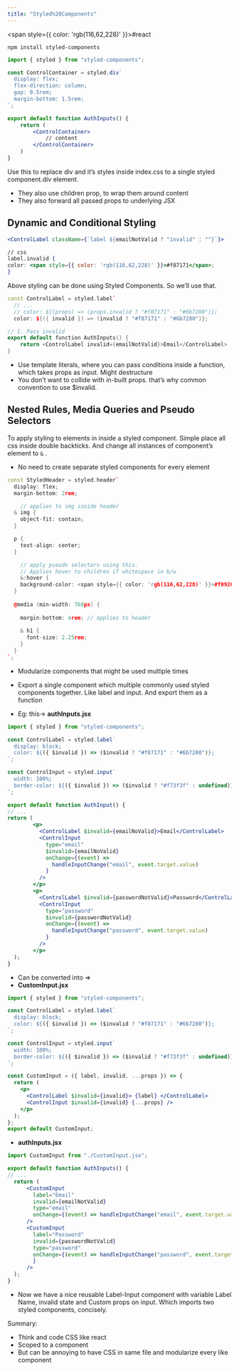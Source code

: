```yaml
---
title: "Styled%20Components"
---
```



<span style={{ color: 'rgb(116,62,228)' }}>#react</span> 

`npm install styled-components`

```jsx
import { styled } from "styled-components";

const ControlContainer = styled.div`
  display: flex;
  flex-direction: column;
  gap: 0.5rem;
  margin-bottom: 1.5rem;
`;

export default function AuthInputs() {
	return (
		<ControlContainer>
			// content
		</ControlContainer>
	)
}
```

Use this to replace div and it’s styles inside index.css to a single styled component.div element.

- They also use children prop, to wrap them around content
- They also forward all passed props to underlying JSX

## Dynamic and Conditional Styling

```jsx
<ControlLabel className={`label ${emailNotValid ? "invalid" : ""}`}>

// css
label.invalid {
color: <span style={{ color: 'rgb(116,62,228)' }}>#f87171</span>;
}
```

Above styling can be done using Styled Components. So we’ll use that.

```cpp
const ControlLabel = styled.label`
  // ...
  // color: ${(props) => (props.invalid ? "#f87171" : "#6b7280")};
  color: ${({ invalid }) => (invalid ? "#f87171" : "#6b7280")};

// 1. Pass invalid
export default function AuthInputs() {
	return <ControlLabel invalid={emailNotValid}>Email</ControlLabel>
}
```

- Use template literals, where you can pass conditions inside a function, which takes props as input. Might destructure
- You don’t want to collide with in-built props. that’s why common convention to use $invalid.

## Nested Rules, Media Queries and Pseudo Selectors

To apply styling to elements in inside a styled component. Simple place all css inside double backticks. And change all instances of component’s element to `&` .

- No need to create separate styled components for every element

```cpp
const StyledHeader = styled.header`
  display: flex;
  margin-bottom: 2rem;

	// applies to img inside header  
  & img {
    object-fit: contain;
  }

  p {
    text-align: center;
  }

	// apply pseudo selectors using this.
	// Applies hover to children if whitespace in b/w
	&:hover {
    background-color: <span style={{ color: 'rgb(116,62,228)' }}>#f0920e</span>;
  }
  
  @media (min-width: 768px) {
  
    margin-bottom: 4rem; // applies to header
    
    & h1 {
      font-size: 2.25rem;
    }
  }
`;
```

- Modularize components that might be used multiple times

- Export a single component which multiple commonly used styled components together. Like label and input. And export them as a function

- Eg: this→ **authInputs.jsx**

```jsx
import { styled } from "styled-components";

const ControlLabel = styled.label`
  display: block;
  color: ${({ $invalid }) => ($invalid ? "#f87171" : "#6b7280")};
`;

const ControlInput = styled.input`
  width: 100%;
  border-color: ${({ $invalid }) => ($invalid ? "#f73f3f" : undefined)};
`;

export default function AuthInput() {
// ...
return (
		<p>
		  <ControlLabel $invalid={emailNoValid}>Email</ControlLabel>
		  <ControlInput
		    type="email"
		    $invalid={emailNoValid}
		    onChange={(event) =>
		      handleInputChange("email", event.target.value)
		    }
		  />
		</p>
		<p>
		  <ControlLabel $invalid={passwordNotValid}>Password</ControlLabel>
		  <ControlInput
		    type="password"
		    $invalid={passwordNotValid}
		    onChange={(event) =>
		      handleInputChange("password", event.target.value)
		    }
		  />
		</p>
  );
}
```

- Can be converted into ⇒
- **CustomInput.jsx**

```jsx
import { styled } from "styled-components";

const ControlLabel = styled.label`
  display: block;
  color: ${({ $invalid }) => ($invalid ? "#f87171" : "#6b7280")};
`;

const ControlInput = styled.input`
  width: 100%;
  border-color: ${({ $invalid }) => ($invalid ? "#f73f3f" : undefined)};
`;

const CustomInput = ({ label, invalid, ...props }) => {
  return (
    <p>
      <ControlLabel $invalid={invalid}> {label} </ControlLabel>
      <ControlInput $invalid={invalid} {...props} />
    </p>
  );
};
export default CustomInput;
```

- **authInputs.jsx**

```jsx
import CustomInput from "./CustomInput.jsx";

export default function AuthInputs() {
// ...
  return (
      <CustomInput
        label="Email"
        invalid={emailNotValid}
        type="email"
        onChange={(event) => handleInputChange("email", event.target.value)}
      />
      <CustomInput
        label="Password"
        invalid={passwordNotValid}
        type="password"
        onChange={(event) => handleInputChange("password", event.target.value)
        }
      />
  );
}
```

- Now we have a nice reusable Label-Input component with variable Label Name, invalid state and Custom props on input. Which imports two styled components, concisely.

Summary:

- Think and code CSS like react
- Scoped to a component
- But can be annoying to have CSS in same file and modularize every like component